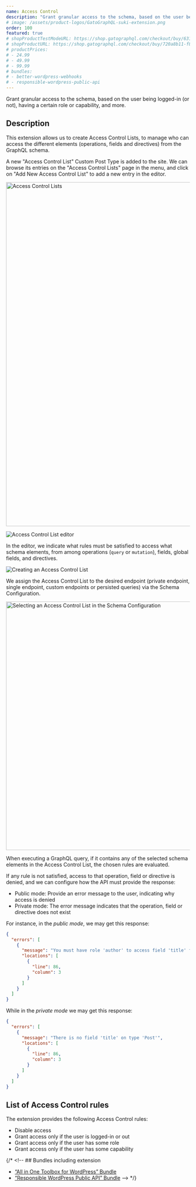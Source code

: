 ```yaml
---
name: Access Control
description: "Grant granular access to the schema, based on the user being logged-in (or not), having a certain role or capability, and more."
# image: /assets/product-logos/GatoGraphQL-suki-extension.png
order: 100
featured: true
# shopProductTestModeURL: https://shop.gatographql.com/checkout/buy/63163f50-318a-4a43-9038-48bdf3a51eec
# shopProductURL: https://shop.gatographql.com/checkout/buy/720a8b11-f8f7-4629-883c-6a0454b27931
# productPrices:
# - 24.99
# - 49.99
# - 99.99
# bundles:
# - better-wordpress-webhooks
# - responsible-wordpress-public-api
---
```


Grant granular access to the schema, based on the user being logged-in (or not), having a certain role or capability, and more.

## Description

This extension allows us to create Access Control Lists, to manage who can access the different elements (operations, fields and directives) from the GraphQL schema.

A new "Access Control List" Custom Post Type is added to the site. We can browse its entries on the "Access Control Lists" page in the menu, and click on "Add New Access Control List" to add a new entry in the editor.

<Image
  src="/assets/extensions/upstream-pro/access-control-lists.png"
  width="1024"
  height="940"
  alt="Access Control Lists"
  caption="Access Control Lists"
/>

![Access Control List editor](/assets/extensions/upstream-pro/access-control-list.png "Access Control List editor")

In the editor, we indicate what rules must be satisfied to access what schema elements, from among operations (`query` or `mutation`), fields, global fields, and directives.

![Creating an Access Control List](/assets/extensions/upstream-pro/access-control.gif "Creating an Access Control List")

We assign the Access Control List to the desired endpoint (private endpoint, single endpoint, custom endpoints or persisted queries) via the Schema Configuration.

<Image
  src="/assets/extensions/upstream-pro/schema-config-access-control-lists.png"
  width="608"
  height="679"
  alt="Selecting an Access Control List in the Schema Configuration"
  caption="Selecting an Access Control List in the Schema Configuration"
/>

When executing a GraphQL query, if it contains any of the selected schema elements in the Access Control List, the chosen rules are evaluated.

If any rule is not satisfied, access to that operation, field or directive is denied, and we can configure how the API must provide the response:

- Public mode: Provide an error message to the user, indicating why access is denied
- Private mode: The error message indicates that the operation, field or directive does not exist

For instance, in the _public mode_, we may get this response:

```json
{
  "errors": [
    {
      "message": "You must have role 'author' to access field 'title' for type 'Post'",
      "locations": [
        {
          "line": 86,
          "column": 3
        }
      ]
    }
  ]
}
```

While in the _private mode_ we may get this response:

```json
{
  "errors": [
    {
      "message": "There is no field 'title' on type 'Post'",
      "locations": [
        {
          "line": 86,
          "column": 3
        }
      ]
    }
  ]
}
```

## List of Access Control rules

The extension provides the following Access Control rules:

- Disable access
- Grant access only if the user is logged-in or out
- Grant access only if the user has some role
- Grant access only if the user has some capability

{/* <!-- ## Bundles including extension

- [“All in One Toolbox for WordPress” Bundle](/bundles/all-in-one-toolbox-for-wordpress)
- [“Responsible WordPress Public API” Bundle](/bundles/responsible-wordpress-public-api) --> */}
